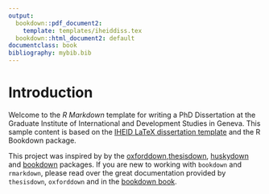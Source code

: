```yaml
---
output:
  bookdown::pdf_document2:
    template: templates/iheiddiss.tex
  bookdown::html_document2: default
documentclass: book
bibliography: mybib.bib
---
```


# Introduction {-}

Welcome to the *R Markdown* template for writing a PhD Dissertation at the Graduate Institute of International and Development Studies in Geneva. This sample content is based on the [IHEID  LaTeX dissertation template](https://github.com/jhollway/iheidmytex) and the R Bookdown package.

This project was inspired by by the [oxforddown](https://github.com/ulyngs/oxforddown),[thesisdown](https://github.com/ismayc/thesisdown), [huskydown](https://github.com/benmarwick/huskydown) and [bookdown](https://github.com/rstudio/bookdown) packages. If you are new to working with `bookdown` and `rmarkdown`, please read over the great documentation provided by `thesisdown`, `oxforddown` and in the [bookdown book](https://bookdown.org/yihui/bookdown/).

